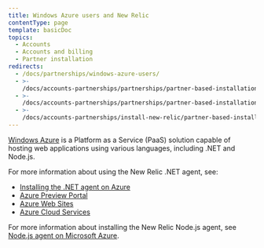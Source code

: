 ```yaml
---
title: Windows Azure users and New Relic
contentType: page
template: basicDoc
topics:
  - Accounts
  - Accounts and billing
  - Partner installation
redirects:
  - /docs/partnerships/windows-azure-users/
  - >-
    /docs/accounts-partnerships/partnerships/partner-based-installation/windows-azure-users-and-new-relic/
  - >-
    /docs/accounts-partnerships/partnerships/partner-based-installation/windows-azure-users-new-relic/
  - >-
    /docs/accounts-partnerships/install-new-relic/partner-based-installation/windows-azure-users-new-relic/
---
```


[Windows Azure](https://www.windowsazure.com/ "Link opens in a new window") is a Platform as a Service (PaaS) solution capable of hosting web applications using various languages, including .NET and Node.js.

For more information about using the New Relic .NET agent, see:

* [Installing the .NET agent on Azure](/docs/dotnet/installing-the-net-agent-on-azure)
* [Azure Preview Portal](/docs/agents/net-agent/azure-installation/azure-preview-portal)
* [Azure Web Sites](/docs/dotnet/azure-web-sites)
* [Azure Cloud Services](/docs/dotnet/azure-cloud-services)

For more information about installing the New Relic Node.js agent, see [Node.js agent on Microsoft Azure](/docs/nodejs/nodejs-agent-on-microsoft-azure).
